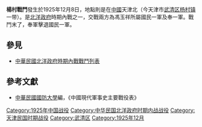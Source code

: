 {{Infobox Military Conflict|
campaign=|
image=|
caption=|
conflict=楊村戰鬥|
date=1925年12月8日|
place=[[中國|中國]]天津北方|
result=馮玉祥部猛攻李景林部|
combatant1=國民一軍（馮玉祥部）|
combatant2=奉一軍| 
commander1=張之江|
commander2=李景林|
strength1=|
strength2=|
casualties1=|
casualties2=|
}}
'''楊村戰鬥'''發生於1925年12月8日，地點則是在[[中國|中國]]天津北（今天津市[[武清区|武清区]][[杨村镇|杨村镇]]一带）。是[[北洋政府|北洋政府]]時期內戰之一，交戰兩方為馮玉祥所屬國民一軍及奉一軍。戰鬥末了，奉軍擊退國民一軍。
==參見==
*[[中華民國北洋政府時期內戰戰鬥列表|中華民國北洋政府時期內戰戰鬥列表]]
==參考文獻==
*[[中華民國|中華民國]][[國防大學_(臺灣)|國防大學]]編，《中國現代軍事史主要戰役表》

[[Category:1925年中国战役|Category:1925年中国战役]]
[[Category:中华民国北洋政府时期内战战役|Category:中华民国北洋政府时期内战战役]]
[[Category:天津民国时期战役|Category:天津民国时期战役]]
[[Category:武清区|Category:武清区]]
[[Category:1925年12月|Category:1925年12月]]